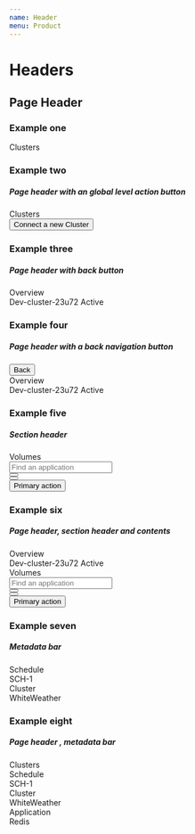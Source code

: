 ```yaml
---
name: Header
menu: Product
---
```



# Headers
## Page Header
### Example one

<Playground>
  <div class="outlet-header">
    <div class="outlet-header__top-bar">
      <div class="outlet-header__top-bar-title">
        <span>Clusters</span>
      </div>
    </div>
  </div>
</Playground>

### Example two
##### Page header with an global level action button

<Playground>
  <div class="outlet-header">
    <div class="outlet-header__top-bar">
      <div class="outlet-header__top-bar-title">
        <span>Clusters</span>
      </div>
      <div class="outlet-header__actions ml-auto">
        <div>
          <button class="btn btn-primary" title="Import new cluster">Connect a new Cluster</button>
        </div>
      </div>
    </div>
  </div>
</Playground>

### Example three
##### Page header with back button


<Playground>
  <div class="outlet-header">
    <div class="outlet-header__top-bar">
      <div class="outlet-header__top-bar-title">
        <span>Overview</span>
      </div>
    </div>
    <div class="outlet-header-meta-block">
      <span class="outlet-header-meta-block_content">Dev-cluster-23u72</span>
      <span class="badge badge-gradient-success badge-pill">Active</span>
    </div>
  </div>
</Playground>

### Example four
##### Page header with a back navigation button


<Playground>
  <div class="outlet-header">
    <div class="outlet-header-navigation">
      <button class="outlet-header-navigation_button">
        <span class="fa fa-arrow-left outlet-header-navigation_icon"></span>
        <span>Back</span>
      </button>
    </div>
    <div class="outlet-header__top-bar">
      <div class="outlet-header__top-bar-title">
        <span>Overview</span>
      </div>
    </div>
    <div class="outlet-header-meta-block">
      <span class="outlet-header-meta-block_content">Dev-cluster-23u72</span>
      <span class="badge badge-gradient-success badge-pill">Active</span>
    </div>
  </div>
</Playground>


### Example five
##### Section header
<Playground>
  <div class="section-header">
    <div class="section-header_title">
      <span class="section-header_title__text">Volumes</span>
    </div>
    <div class="section-header-controls">
      <div class="section-header-controls_item">
        <div class="input-search-icon_wrapper">
          <div class="input-search-icon">
          </div>
          <input class="form-control" placeholder="Find an application"/>
        </div>
      </div>
      <div class="section-header-controls_item">
        <button class="btn btn-secondary"><span class="fa fa-edit"></span></button>
      </div>
      <div class="section-header-controls_item">
        <button class="btn btn-secondary"><span class="fa fa-filter"></span></button>
      </div>
      <div class="section-header-controls_item ml-auto">
        <button class="btn btn-primary">Primary action</button>
      </div>
    </div>
  </div>
</Playground>

### Example six
##### Page header, section header and contents
<Playground>
  <div class="outlet-header">
    <div class="outlet-header__top-bar">
      <div class="outlet-header__top-bar-title">
        <span>Overview</span>
      </div>
    </div>
    <div class="outlet-header-meta-block">
      <span class="outlet-header-meta-block_content">Dev-cluster-23u72</span>
      <span class="badge badge-gradient-success badge-pill">Active</span>
    </div>
  </div>
  <div class="section-header">
    <div class="section-header_title">
      <span class="section-header_title__text">Volumes</span>
    </div>
    <div class="section-header-controls">
      <div class="section-header-controls_item">
        <div class="input-search-icon_wrapper">
          <div class="input-search-icon">
          </div>
          <input class="form-control" placeholder="Find an application"/>
        </div>
      </div>
      <div class="section-header-controls_item">
        <button class="btn btn-secondary"><span class="fa fa-edit"></span></button>
      </div>
      <div class="section-header-controls_item">
        <button class="btn btn-secondary"><span class="fa fa-filter"></span></button>
      </div>
      <div class="section-header-controls_item ml-auto">
        <button class="btn btn-primary">Primary action</button>
      </div>
    </div>
  </div>
</Playground>

### Example seven
##### Metadata bar


<Playground>
 <div class="outlet-header-bar">
    <div class="outlet-header-meta-bar_item">
      <div class="outlet-header-meta-bar_title">
        <span>Schedule</span>
      </div>
      <div class="outlet-header-meta-bar_value">
        <span>SCH-1</span>
    </div>
    </div>
    <div class="outlet-header-meta-bar_item">
      <div class="outlet-header-meta-bar_title">
        <span>Cluster</span>
      </div>
      <div class="outlet-header-meta-bar_value">
        <span>WhiteWeather</span>
      </div>
  </div>
  </div>
</Playground>

### Example eight
##### Page header , metadata bar 


<Playground>
    <div class="outlet-header">
    <div class="outlet-header__top-bar">
      <div class="outlet-header__top-bar-title">
        <span>Clusters</span>
      </div>
    </div>
  </div>
  <div class="outlet-header-bar">
    <div class="outlet-header-meta-bar_item">
      <div class="outlet-header-meta-bar_title">
        <span>Schedule</span>
      </div>
      <div class="outlet-header-meta-bar_value">
        <span>SCH-1</span>
    </div>
    </div>
    <div class="outlet-header-meta-bar_item">
      <div class="outlet-header-meta-bar_title">
        <span>Cluster</span>
      </div>
      <div class="outlet-header-meta-bar_value">
        <span>WhiteWeather</span>
      </div>
  </div>
      <div class="outlet-header-meta-bar_item">
      <div class="outlet-header-meta-bar_title">
        <span>Application</span>
      </div>
      <div class="outlet-header-meta-bar_value">
        <span>Redis</span>
      </div>
  </div>
  </div>
</Playground>